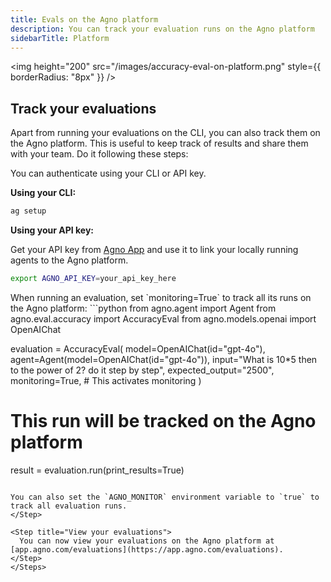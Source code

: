 ```yaml
---
title: Evals on the Agno platform
description: You can track your evaluation runs on the Agno platform
sidebarTitle: Platform
---
```


<img height="200" src="/images/accuracy-eval-on-platform.png" style={{ borderRadius: "8px" }} />


## Track your evaluations

Apart from running your evaluations on the CLI, you can also track them on the Agno platform. This is useful to keep track of results and share them with your team.
Do it following these steps:

<Steps>

<Step title="Authenticate">
  You can authenticate using your CLI or API key.

  **Using your CLI:**
```bash
ag setup
```

**Using your API key:**

Get your API key from [Agno App](https://app.agno.com/settings) and use it to link your locally running agents to the Agno platform.

```bash
export AGNO_API_KEY=your_api_key_here
```

</Step>

<Step title="Track your evaluations">
  When running an evaluation, set `monitoring=True` to track all its runs on the Agno platform:
  ```python
from agno.agent import Agent
from agno.eval.accuracy import AccuracyEval
from agno.models.openai import OpenAIChat

evaluation = AccuracyEval(
    model=OpenAIChat(id="gpt-4o"),
    agent=Agent(model=OpenAIChat(id="gpt-4o")),
    input="What is 10*5 then to the power of 2? do it step by step",
    expected_output="2500",
    monitoring=True, # This activates monitoring
)

# This run will be tracked on the Agno platform
result = evaluation.run(print_results=True)
  ```

  You can also set the `AGNO_MONITOR` environment variable to `true` to track all evaluation runs.
</Step>

<Step title="View your evaluations">
    You can now view your evaluations on the Agno platform at [app.agno.com/evaluations](https://app.agno.com/evaluations).
</Step>
</Steps>

